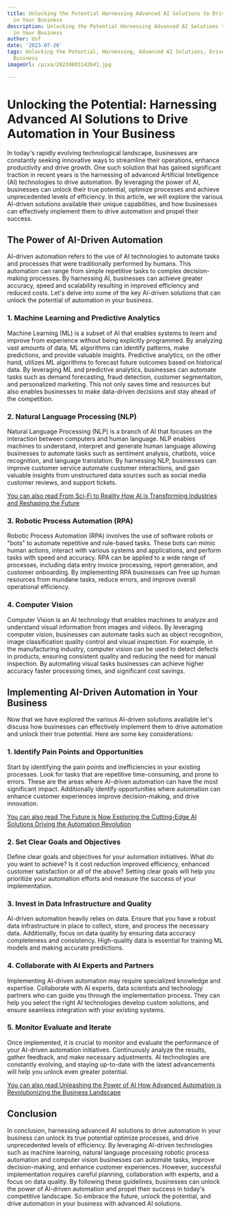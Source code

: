 ```yaml
---
title: Unlocking the Potential Harnessing Advanced AI Solutions to Drive Automation
  in Your Business
description: Unlocking the Potential Harnessing Advanced AI Solutions to Drive Automation
  in Your Business
author: Usf
date: '2023-07-26'
tags: Unlocking the Potential, Harnessing, Advanced AI Solutions, Drive Automation,
  Business
imageUrl: /pixa/20230801142641.jpg

---
```

# Unlocking the  Potential:  Harnessing Advanced AI Solutions to Drive Automation in  Your Business

In  today's rapidly evolving technological landscape, businesses  are constantly seeking  innovative ways to streamline their operations, enhance productivity and drive growth. One such solution that  has gained significant traction in recent years is the harnessing of advanced Artificial Intelligence (AI) technologies to drive automation. By leveraging the power of AI,  businesses can unlock their true potential, optimize processes and achieve unprecedented levels of efficiency.  In this article,  we will explore the various AI-driven solutions available their unique  capabilities, and how businesses can effectively implement them to drive automation and propel their success.

## The Power of AI-Driven Automation

AI-driven automation refers to the use of AI technologies to  automate  tasks and processes that were traditionally performed  by humans. This automation can range from simple  repetitive tasks to complex decision-making processes. By harnessing AI, businesses can achieve greater accuracy, speed and scalability resulting in improved efficiency and reduced costs. Let's delve into  some of the  key AI-driven solutions that can unlock the potential  of automation in your business.

### 1. Machine Learning and Predictive Analytics

Machine Learning (ML) is a subset of AI that enables systems to learn and improve from experience without  being explicitly programmed. By analyzing vast amounts of data, ML  algorithms can identify patterns, make  predictions, and provide valuable insights. Predictive analytics, on the other hand,  utilizes ML algorithms to forecast future outcomes based on historical data. By leveraging ML and predictive analytics, businesses can automate tasks such as demand  forecasting, fraud detection, customer segmentation, and personalized marketing. This not only saves time and resources but also enables businesses to make  data-driven decisions and stay ahead of the competition.

### 2. Natural Language Processing (NLP)

Natural Language Processing (NLP) is a branch of AI that focuses on the interaction between computers and human  language. NLP  enables machines to understand, interpret and generate human language allowing businesses to automate tasks such  as sentiment analysis, chatbots, voice recognition, and language translation. By harnessing NLP, businesses can improve customer service automate customer interactions, and  gain valuable insights from unstructured data sources such as social media customer reviews, and support tickets.

[You can also  read From Sci-Fi to Reality How AI is Transforming Industries and Reshaping  the Future](From%20Sci-Fi%20to%20Reality%20How%20AI%20is%20Transforming%20Industries%20and%20Reshaping%20the%20Future)


### 3. Robotic Process Automation (RPA)

Robotic Process Automation (RPA) involves the use of software robots or "bots" to automate repetitive and rule-based tasks. These bots can mimic human actions, interact with various systems and  applications, and perform tasks with  speed and accuracy. RPA can be applied to a wide range of processes,  including  data entry invoice processing, report generation, and customer onboarding. By implementing RPA businesses can free up human resources from  mundane tasks,  reduce errors,  and  improve overall operational efficiency.

### 4. Computer Vision

Computer Vision is  an  AI technology that enables machines  to analyze and understand  visual information from images and videos.  By leveraging  computer vision, businesses can automate tasks such as object recognition, image classification quality control and visual inspection. For example, in the manufacturing industry,  computer vision can be used to detect defects in products, ensuring consistent quality and reducing the need for manual inspection. By automating  visual tasks businesses can achieve higher accuracy faster processing times,  and significant cost savings.

## Implementing AI-Driven Automation in Your Business

Now that we have explored the various AI-driven solutions available let's discuss how businesses can effectively implement  them to drive automation and  unlock their true potential. Here are  some key considerations:

### 1.  Identify Pain Points and Opportunities

Start by identifying the pain points and inefficiencies in your existing  processes. Look for tasks  that are repetitive  time-consuming, and  prone to errors.  These are the areas where AI-driven  automation can  have the most  significant  impact. Additionally identify opportunities where automation can enhance customer experiences improve decision-making, and drive innovation.

[You can also  read  The Future is Now  Exploring the Cutting-Edge AI Solutions Driving the  Automation Revolution](The%20Future%20is%20Now%20Exploring%20the%20Cutting-Edge%20AI%20Solutions%20Driving%20the%20Automation%20Revolution)


### 2. Set Clear Goals and Objectives

Define clear  goals  and  objectives for your automation initiatives. What do you  want to achieve? Is it  cost reduction improved efficiency, enhanced customer satisfaction or all of the above? Setting clear goals will help you prioritize your automation efforts and measure the success of your implementation.

### 3. Invest in Data Infrastructure and Quality

AI-driven automation heavily relies on data. Ensure that you have a robust data  infrastructure in place  to collect, store, and process the necessary data.  Additionally, focus on data quality by ensuring data accuracy completeness and consistency. High-quality data is  essential for  training ML  models and making accurate predictions.

### 4. Collaborate with AI Experts and Partners

Implementing AI-driven automation may require specialized knowledge and expertise. Collaborate with AI experts, data scientists and technology partners who can guide  you  through the implementation process. They  can help you select the right AI technologies develop custom solutions, and ensure seamless integration with your existing systems.

### 5. Monitor Evaluate and Iterate

Once implemented, it  is crucial  to monitor and evaluate the performance of your AI-driven automation initiatives.  Continuously analyze the results, gather feedback, and make  necessary adjustments.  AI technologies are constantly evolving, and staying up-to-date with the latest advancements will help you unlock even greater potential.

[You can also read Unleashing  the Power of AI How Advanced Automation is Revolutionizing the Business Landscape](Unleashing%20the%20Power%20of%20AI%20How%20Advanced%20Automation%20is%20Revolutionizing%20the%20Business%20Landscape)


## Conclusion

In conclusion, harnessing advanced  AI solutions to drive automation in your business can unlock its true potential optimize  processes, and drive unprecedented levels of efficiency. By leveraging AI-driven technologies such as machine learning, natural language  processing robotic process automation and computer vision businesses can  automate tasks, improve decision-making, and enhance customer experiences. However, successful implementation requires  careful planning,  collaboration with experts, and a focus on data  quality.  By following these guidelines, businesses can unlock the power of AI-driven automation  and propel their success  in today's competitive landscape. So embrace the future, unlock the potential, and  drive automation in your  business with advanced AI solutions.